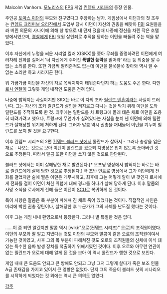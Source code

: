 Malcolm Vanhorn. [[모노리스]]의 [[FPS]] 게임 [[컨뎀드 시리즈]]의 등장 인물. 

주인공 [[토마스 이던]]의 부모와 친구였다고 주장하는 남자. 게임상에서 이던과의 첫 조우는 [[컨뎀드 크리미널 오리진]]에서 도입부 당시 이던이 자신의 권총을 빼앗아 [[FBI]] 요원들을 쏴 버린 의문의 사나이에 의해 창 밖으로 내 던져 졌을때 나중에 정신을 차린 작은 호텔 방에서였으며, [[경찰]]에게 [[FBI]] 요원 살인죄로 추적을 당하는 이던을 빼돌려 주는 역을 맡았다. 

이후 자신에게 누명을 씌운 시리얼 킬러 X(SKX)를 쫓아 무죄를 증명하려던 이던에게 여러차례 전화를 걸어서 '너 자신에게 주어진 '''특별한 능력'''을 믿어라' 라는 등 의중을 알 수 없는 소리를 한다. 또한 가끔씩 알려준적도 없는데 이던을 불쑥불쑥 찾아와 역시 알 수 없는 소리만 하고 사라지곤 한다. 

뭐 가끔가끔 이던을 자신의 차로 목적지까지 태워준다던지 하는 도움도 주곤 한다. 다만 [[로사 엔젤]]이 그렇듯 게임 내적인 도움은 전혀 없다. 

나중에 밝혀지는 사실이지만 SKX는 바로 이 자의 조카 [[릴란드 밴혼]]이라는 사실이 드러난다. 그는 자신의 조카 릴란드가 살인을 저지르고 다니는 것을 막기 위해 이던을 도와 릴란드를 추적하도록 한 것. 최후에는 릴란드를 차 트렁크에 몰래 태운 채로 이던을 조용히 데려가려고 했으나, 트렁크에 무언가가 실려있다는 사실을 눈치 챈 이던에 의해 릴란드가 살해당할 위기에 처하게 된다. 그러자 말콤 역시 권총을 꺼내들어 이던을 겨누며 릴란드를 쏘지 말 것을 요구한다. 

이후 컨뎀드 시리즈의 2편 [[컨뎀드 블러드 샷]]에서 롤란드가 살아서 - 그러나 총상을 입은 채로 - 나오는 것으로 보아 이던이 롤란드를 쐈으되 치명상은 입지 않도록 쏘아버린 것으로 추정된다. 따라서 말콤 또한 이던을 쏘지 않은 것으로 판단된다. 

블러드 샷에서는 이미 살해당한 채로 발견된다.[* 오프닝 영상에서 밝혀지는 바로는 바로 릴란드에게 살해 당한 것으로 추정된다.] 극 초반 인트로 영상에서 그가 이던에게 전화를 걸었지만 술에 쩔은 이던은 개무시하고, 최후에 그는 어떻게 알아 낸 것인지 로사에게 전화를 걸어 이던이 처한 위험에 대해 경고를 하다가 살해 당하게 된다. 이후 말콤의 사망 소식을 로사에게 전해 들은 이던이 [[SCU]]로 복귀하게 된 것이다. 

특이 사항은 말콤은 목 부분이 파해쳐 진 채로 죽어 있었다는 것이다. 직접적인 사인은 머리에 박힌 권총 장탄이나, 살해당한 후 누군가가 그의 사체를 난도질 했다는 것이다. 

이후 그는 게임 내내 환영으로서 등장한다. 그러나 별 특별한 것은 없다. 

……이 쯤 되면 알겠지만 말콤 역시 [wiki:"오로(컨뎀드 시리즈)" 오로]의 조직원이였다. 이던의 부모와 잘 알고 지냈다는 것도 이던의 부모와 말콤이 같은 오로의 조직원이여서 가능한 것이였고, 사후 그의 목 부분이 파헤쳐진 것도 오로의 조직원들의 신체에 이식 돼있는 특수한 음파 발생 장치를 척출하기 위해서였던 것이다. 이후 오로와 아무런 연관이 없는 릴란드가 오로에 대해 알게 된 것을 보아 이 역시 롤란드가 행한 것으로 보인다. 

게임 내내 큰 도움도 안되고 큰 방해도 안되고 그냥 그저 그렇게 살다가 죽은 보조 인물 A급 존재감을 가지고 있어서 큰 영향은 없었다. 단지 그의 죽음이 블러드 샷의 시나리오를 시작하게 되었다는 것 외에는 역시 큰 의의도 없었다. 

[[각주]] 
